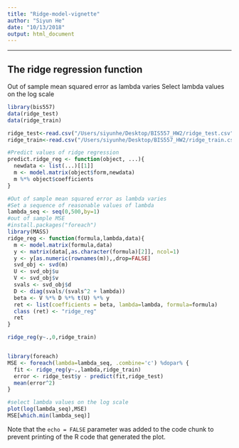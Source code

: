 ```yaml
---
title: "Ridge-model-vignette"
author: "Siyun He"
date: "10/13/2018"
output: html_document
---
```


---

<!--
%\VignetteEngine{knitr::rmarkdown}
%\VignetteIndexEntry{The ridge model vignette}
-->

## The ridge regression function

Out of sample mean squared error as lambda varies
Select lambda values on the log scale


```r
library(bis557)
data(ridge_test)
data(ridge_train)

ridge_test<-read.csv("/Users/siyunhe/Desktop/BIS557_HW2/ridge_test.csv")
ridge_train<-read.csv("/Users/siyunhe/Desktop/BIS557_HW2/ridge_train.csv")

#Predict values of ridge regression
predict.ridge_reg <- function(object, ...){
  newdata <- list(...)[[1]]
  m <- model.matrix(object$form,newdata)
  m %*% object$coefficients
}

#Out of sample mean squared error as lambda varies
#Set a sequence of reasonable values of lambda
lambda_seq <- seq(0,500,by=1)
#out of sample MSE
#install.packages("foreach")
library(MASS)
ridge_reg <- function(formula,lambda,data){
  m <- model.matrix(formula,data)
  y <- matrix(data[,as.character(formula)[2]], ncol=1)
  y <- y[as.numeric(rownames(m)),,drop=FALSE]
  svd_obj <- svd(m)
  U <- svd_obj$u
  V <- svd_obj$v
  svals <- svd_obj$d
  D <- diag(svals/(svals^2 + lambda))
  beta <- V %*% D %*% t(U) %*% y
  ret <- list(coefficients = beta, lambda=lambda, formula=formula)
  class (ret) <- "ridge_reg"
  ret
}

ridge_reg(y~.,0,ridge_train)


library(foreach)
MSE <- foreach(lambda=lambda_seq, .combine='c') %dopar% {
  fit <- ridge_reg(y~.,lambda,ridge_train)
  error <- ridge_test$y - predict(fit,ridge_test)
  mean(error^2)
}

#select lambda values on the log scale
plot(log(lambda_seq),MSE)
MSE[which.min(lambda_seq)]
```


Note that the `echo = FALSE` parameter was added to the code chunk to prevent printing of the R code that generated the plot.
